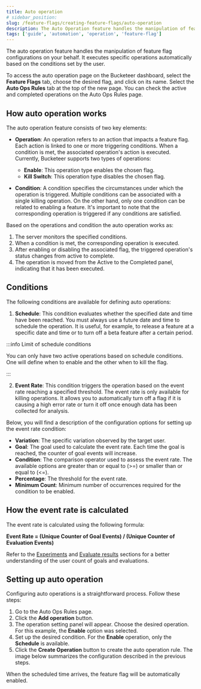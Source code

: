 ```yaml
---
title: Auto operation
# sidebar_position:
slug: /feature-flags/creating-feature-flags/auto-operation
description: The Auto Operation feature handles the manipulation of feature flag configurations on your behalf. It executes specific operations automatically based on the conditions set by the user.
tags: ['guide', 'automation', 'operation', 'feature-flag']
---
```



The auto operation feature handles the manipulation of feature flag configurations on your behalf. It executes specific operations automatically based on the conditions set by the user.

To access the auto operation page on the Bucketeer dashboard, select the **Feature Flags** tab, choose the desired flag, and click on its name. Select the **Auto Ops Rules** tab at the top of the new page. You can check the active and completed operations on the Auto Ops Rules page.

## How auto operation works

The auto operation feature consists of two key elements:

- **Operation**: An operation refers to an action that impacts a feature flag. Each action is linked to one or more triggering conditions. When a condition is met, the associated operation's action is executed. Currently, Bucketeer supports two types of operations:

  - **Enable**: This operation type enables the chosen flag.
  - **Kill Switch**: This operation type disables the chosen flag.

- **Condition**: A condition specifies the circumstances under which the operation is triggered. Multiple conditions can be associated with a single killing operation. On the other hand, only one condition can be related to enabling a feature. It's important to note that the corresponding operation is triggered if any conditions are satisfied.

Based on the operations and condition the auto operation works as:

1. The server monitors the specified conditions.
2. When a condition is met, the corresponding operation is executed.
3. After enabling or disabling the associated flag, the triggered operation's status changes from active to complete.
4. The operation is moved from the Active to the Completed panel, indicating that it has been executed.

## Conditions

The following conditions are available for defining auto operations:

1. **Schedule**: This condition evaluates whether the specified date and time have been reached. You must always use a future date and time to schedule the operation. It is useful, for example, to release a feature at a specific date and time or to turn off a beta feature after a certain period.

<CenteredImg
  imgURL="img/feature-flags/auto-ops-rules/schedule-condition-v2.png"
  alt="Event rate panel"
  wSize="400px"
  borderWidth="1px"
/>

:::info Limit of schedule conditions

You can only have two active operations based on schedule conditions. One will define when to enable and the other when to kill the flag.

:::

2. **Event Rate**: This condition triggers the operation based on the event rate reaching a specified threshold. The event rate is only available for killing operations. It allows you to automatically turn off a flag if it is causing a high error rate or turn it off once enough data has been collected for analysis.

<CenteredImg
  imgURL="img/feature-flags/auto-ops-rules/event-rate-condition-v2.png"
  alt="Event rate panel"
  wSize="400px"
  borderWidth="1px"
/>

Below, you will find a description of the configuration options for setting up the event rate condition:

- **Variation**: The specific variation observed by the target user.
- **Goal**: The goal used to calculate the event rate. Each time the goal is reached, the counter of goal events will increase.
- **Condition**: The comparison operator used to assess the event rate. The available options are greater than or equal to (>=) or smaller than or equal to (<=).
- **Percentage**: The threshold for the event rate.
- **Minimum Count**: Minimum number of occurrences required for the condition to be enabled.

## How the event rate is calculated

The event rate is calculated using the following formula:

**Event Rate = (Unique Counter of Goal Events) / (Unique Counter of Evaluation Events)**

Refer to the [Experiments](/feature-flags/testing-with-flags/experiments) and [Evaluate results](/feature-flags/creating-feature-flags/evaluate-results) sections for a better understanding of the user count of goals and evaluations.

## Setting up auto operation

Configuring auto operations is a straightforward process. Follow these steps:

1. Go to the Auto Ops Rules page.
2. Click the **Add operation** button.
3. The operation setting panel will appear. Choose the desired operation. For this example, the **Enable** option was selected.
4. Set up the desired condition. For the **Enable** operation, only the **Schedule** is available.
5. Click the **Create Operation** button to create the auto operation rule. The image below summarizes the configuration described in the previous steps.

<CenteredImg
  imgURL="img/feature-flags/auto-ops-rules/create-operation.png"
  alt="Event rate panel"
  wSize="400px"
  borderWidth="1px"
/>

When the scheduled time arrives, the feature flag will be automatically enabled.
